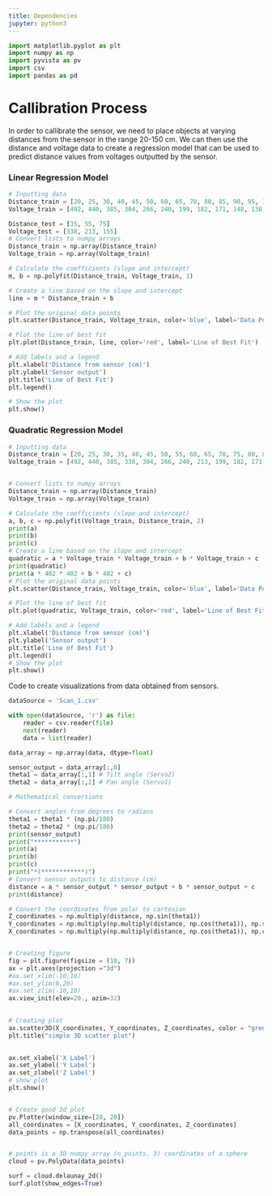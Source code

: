 ```yaml
---
title: Dependencies
jupyter: python3
---
```




```python
import matplotlib.pyplot as plt
import numpy as np
import pyvista as pv
import csv
import pandas as pd
```

# Callibration Process
In order to callibrate the sensor, we need to place objects at varying distances from the sensor in the range 20-150 cm. We can then use the distance and voltage data to create a regression model that can be used to predict distance values from voltages outputted by the sensor. 

### Linear Regression Model

```python
# Inputting data
Distance_train = [20, 25, 30, 40, 45, 50, 60, 65, 70, 80, 85, 90, 95, 100]  # Distances chosen by me to train the model.
Voltage_train = [492, 440, 385, 304, 266, 240, 199, 182, 171, 148, 138, 130, 124, 119]  # The corresponding output voltages.

Distance_test = [35, 55, 75]
Voltage_test = [338, 213, 155]
# Convert lists to numpy arrays
Distance_train = np.array(Distance_train)
Voltage_train = np.array(Voltage_train)

# Calculate the coefficients (slope and intercept)
m, b = np.polyfit(Distance_train, Voltage_train, 1)

# Create a line based on the slope and intercept
line = m * Distance_train + b

# Plot the original data points
plt.scatter(Distance_train, Voltage_train, color='blue', label='Data Points')

# Plot the line of best fit
plt.plot(Distance_train, line, color='red', label='Line of Best Fit')

# Add labels and a legend
plt.xlabel('Distance from sensor (cm)')
plt.ylabel('Sensor output')
plt.title('Line of Best Fit')
plt.legend()

# Show the plot
plt.show()
```

### Quadratic Regression Model

```python
# Inputting data
Distance_train = [20, 25, 30, 35, 40, 45, 50, 55, 60, 65, 70, 75, 80, 85, 90, 95, 100]  # Distances chosen by me to train the model.
Voltage_train = [492, 440, 385, 338, 304, 266, 240, 213, 199, 182, 171, 155, 148, 138, 130, 124, 119]  # The corresponding output voltages.


# Convert lists to numpy arrays
Distance_train = np.array(Distance_train)
Voltage_train = np.array(Voltage_train)

# Calculate the coefficients (slope and intercept)
a, b, c = np.polyfit(Voltage_train, Distance_train, 2)
print(a)
print(b)
print(c)
# Create a line based on the slope and intercept
quadratic = a * Voltage_train * Voltage_train + b * Voltage_train + c
print(quadratic)
print(a * 482 * 482 + b * 482 + c)
# Plot the original data points
plt.scatter(Distance_train, Voltage_train, color='blue', label='Data Points')

# Plot the line of best fit
plt.plot(quadratic, Voltage_train, color='red', label='Line of Best Fit')

# Add labels and a legend
plt.xlabel('Distance from sensor (cm)')
plt.ylabel('Sensor output')
plt.title('Line of Best Fit')
plt.legend()
# Show the plot
plt.show()
```

Code to create visualizations from data obtained from sensors.

```python


dataSource = 'Scan_1.csv'

with open(dataSource, 'r') as file:
    reader = csv.reader(file)
    next(reader)
    data = list(reader)

data_array = np.array(data, dtype=float)

sensor_output = data_array[:,0]
theta1 = data_array[:,1] # Tilt angle (Servo2)
theta2 = data_array[:,2] # Pan angle (Servo1)

# Mathematical conversions

# Convert angles from degrees to radians
theta1 = theta1 * (np.pi/180)
theta2 = theta2 * (np.pi/180)
print(sensor_output)
print("***********")
print(a)
print(b)
print(c)
print("*(************)")
# Convert sensor outputs to distance (cm)
distance = a * sensor_output * sensor_output + b * sensor_output + c
print(distance)

# Convert the coordinates from polar to cartesian
Z_coordinates = np.multiply(distance, np.sin(theta1))
Y_coordinates = np.multiply(np.multiply(distance, np.cos(theta1)), np.sin(theta2))
X_coordinates = np.multiply(np.multiply(distance, np.cos(theta1)), np.cos(theta2))


# Creating figure
fig = plt.figure(figsize = (10, 7))
ax = plt.axes(projection ="3d")
#ax.set_xlim(-10,10)
#ax.set_ylim(0,20)
#ax.set_zlim(-10,10)
ax.view_init(elev=20., azim=32)
 

# Creating plot
ax.scatter3D(X_coordinates, Y_coordinates, Z_coordinates, color = "green")
plt.title("simple 3D scatter plot")
 

ax.set_xlabel('X Label')
ax.set_ylabel('Y Label')
ax.set_zlabel('Z Label')
# show plot
plt.show()


# Create good 3d plot
pv.Plotter(window_size=[20, 20])
all_coordinates = [X_coordinates, Y_coordinates, Z_coordinates]
data_points = np.transpose(all_coordinates)


# points is a 3D numpy array (n_points, 3) coordinates of a sphere
cloud = pv.PolyData(data_points)

surf = cloud.delaunay_2d()
surf.plot(show_edges=True)

```

